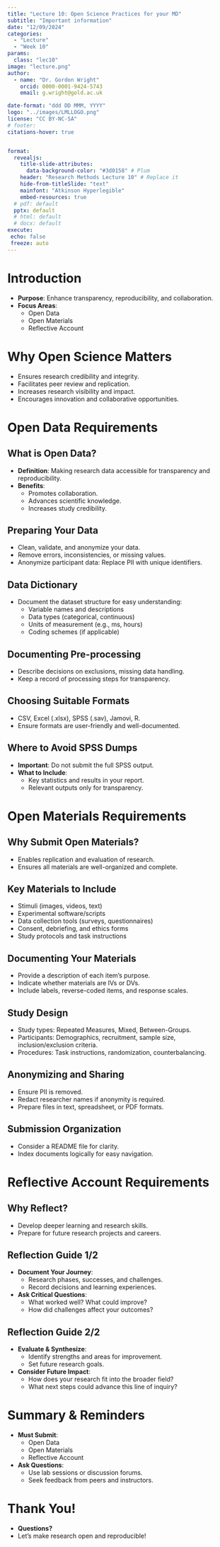 ```yaml
---
title: "Lecture 10: Open Science Practices for your MD"
subtitle: "Important information"
date: "12/09/2024"
categories: 
  - "Lecture"
  - "Week 10"
params:
  class: "lec10"
image: "lecture.png"
author: 
  - name: "Dr. Gordon Wright"
    orcid: 0000-0001-9424-5743
    email: g.wright@gold.ac.uk

date-format: "ddd DD MMM, YYYY"
logo: "../images/LMLLOGO.png"
license: "CC BY-NC-SA"
# footer: 
citations-hover: true


format: 
  revealjs: 
    title-slide-attributes: 
      data-background-color: "#3d0158" # Plum
    header: "Research Methods Lecture 10" # Replace it
    hide-from-titleSlide: "text"
    mainfont: "Atkinson Hyperlegible"
    embed-resources: true
  # pdf: default
  pptx: default
  # html: default
  # docx: default  
execute:
 echo: false
 freeze: auto
---
```


# Introduction

-   **Purpose**: Enhance transparency, reproducibility, and collaboration.
-   **Focus Areas**:
    -   Open Data
    -   Open Materials
    -   Reflective Account

# Why Open Science Matters

-   Ensures research credibility and integrity.
-   Facilitates peer review and replication.
-   Increases research visibility and impact.
-   Encourages innovation and collaborative opportunities.

# Open Data Requirements

## What is Open Data?

-   **Definition**: Making research data accessible for transparency and reproducibility.
-   **Benefits**:
    -   Promotes collaboration.
    -   Advances scientific knowledge.
    -   Increases study credibility.

## Preparing Your Data

-   Clean, validate, and anonymize your data.
-   Remove errors, inconsistencies, or missing values.
-   Anonymize participant data: Replace PII with unique identifiers.

## Data Dictionary

-   Document the dataset structure for easy understanding:
    -   Variable names and descriptions
    -   Data types (categorical, continuous)
    -   Units of measurement (e.g., ms, hours)
    -   Coding schemes (if applicable)

## Documenting Pre-processing

-   Describe decisions on exclusions, missing data handling.
-   Keep a record of processing steps for transparency.

## Choosing Suitable Formats

-   CSV, Excel (.xlsx), SPSS (.sav), Jamovi, R.
-   Ensure formats are user-friendly and well-documented.

## Where to Avoid SPSS Dumps

-   **Important**: Do not submit the full SPSS output.
-   **What to Include**:
    -   Key statistics and results in your report.
    -   Relevant outputs only for transparency.

# Open Materials Requirements

## Why Submit Open Materials?

-   Enables replication and evaluation of research.
-   Ensures all materials are well-organized and complete.

## Key Materials to Include

-   Stimuli (images, videos, text)
-   Experimental software/scripts
-   Data collection tools (surveys, questionnaires)
-   Consent, debriefing, and ethics forms
-   Study protocols and task instructions

## Documenting Your Materials

-   Provide a description of each item’s purpose.
-   Indicate whether materials are IVs or DVs.
-   Include labels, reverse-coded items, and response scales.

## Study Design

-   Study types: Repeated Measures, Mixed, Between-Groups.
-   Participants: Demographics, recruitment, sample size, inclusion/exclusion criteria.
-   Procedures: Task instructions, randomization, counterbalancing.

## Anonymizing and Sharing

-   Ensure PII is removed.
-   Redact researcher names if anonymity is required.
-   Prepare files in text, spreadsheet, or PDF formats.

## Submission Organization

-   Consider a README file for clarity.
-   Index documents logically for easy navigation.

# Reflective Account Requirements

## Why Reflect?

-   Develop deeper learning and research skills.
-   Prepare for future research projects and careers.

## Reflection Guide 1/2

-   **Document Your Journey**:
    -   Research phases, successes, and challenges.
    -   Record decisions and learning experiences.
-   **Ask Critical Questions**:
    -   What worked well? What could improve?
    -   How did challenges affect your outcomes?
    
## Reflection Guide 2/2

-   **Evaluate & Synthesize**:
    -   Identify strengths and areas for improvement.
    -   Set future research goals.
-   **Consider Future Impact**:
    -   How does your research fit into the broader field?
    -   What next steps could advance this line of inquiry?

# Summary & Reminders

-   **Must Submit**:
    -   Open Data
    -   Open Materials
    -   Reflective Account
-   **Ask Questions**:
    -   Use lab sessions or discussion forums.
    -   Seek feedback from peers and instructors.

# Thank You!

-   **Questions?**
-   Let's make research open and reproducible!

